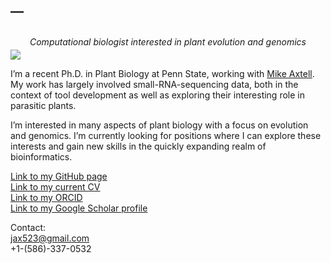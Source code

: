 --- 
---
<center>
<div style= "float:center;position: relative; top: 10px;">
*Computational biologist interested in plant evolution and genomics*

</center>
<!-- <center> -->
<!-- <div style= "float:right;position: relative; top: 0px;"> -->
![](images/index_figure_1-01.png)
<!-- </center> -->

I'm a recent Ph.D. in Plant Biology at Penn State, working with [Mike Axtell](https://sites.psu.edu/axtell/). My work has largely involved small-RNA-sequencing data, both in the context of tool development as well as exploring their interesting role in parasitic plants. 

I'm interested in many aspects of plant biology with a focus on evolution and genomics. I'm currently looking for positions where I can explore these interests and gain new skills in the quickly expanding realm of bioinformatics. 




[Link to my GitHub page](https://github.com/NateyJay)<br/>
[Link to my current CV](./files/NJohnson\ CV.pdf)<br/>
[Link to my ORCID](https://orcid.org/0000-0002-5279-9964)<br/>
[Link to my Google Scholar profile](https://scholar.google.com/citations?hl=en&user=k8bVYJoAAAAJ)<br/>

Contact:<br/>
<jax523@gmail.com><br/>
+1-(586)-337-0532<br/>




